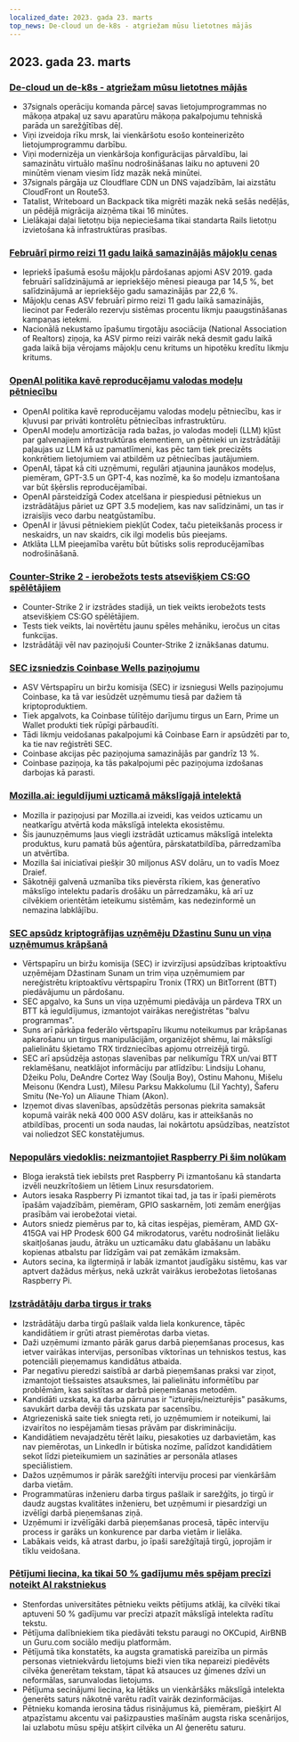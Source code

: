 ```yaml
---
localized_date: 2023. gada 23. marts
top_news: De-cloud un de-k8s - atgriežam mūsu lietotnes mājās
---
```


## 2023. gada 23. marts

### [De-cloud un de-k8s - atgriežam mūsu lietotnes mājās](https://dev.37signals.com/bringing-our-apps-back-home/?ref=hackernewsgpt.com)

- 37signals operāciju komanda pārceļ savas lietojumprogrammas no mākoņa atpakaļ uz savu aparatūru mākoņa pakalpojumu tehniskā parāda un sarežģītības dēļ.
- Viņi izveidoja rīku mrsk, lai vienkāršotu esošo konteinerizēto lietojumprogrammu darbību.
- Viņi modernizēja un vienkāršoja konfigurācijas pārvaldību, lai samazinātu virtuālo mašīnu nodrošināšanas laiku no aptuveni 20 minūtēm vienam viesim līdz mazāk nekā minūtei.
- 37signals pārgāja uz Cloudflare CDN un DNS vajadzībām, lai aizstātu CloudFront un Route53.
- Tatalist, Writeboard un Backpack tika migrēti mazāk nekā sešās nedēļās, un pēdējā migrācija aizņēma tikai 16 minūtes.
- Lielākajai daļai lietotņu bija nepieciešama tikai standarta Rails lietotņu izvietošana kā infrastruktūras prasības.

### [Februārī pirmo reizi 11 gadu laikā samazinājās mājokļu cenas](https://www.wsj.com/articles/home-prices-fell-in-february-for-first-time-in-11-years-73df0107?ref=hackernewsgpt.com)

- Iepriekš īpašumā esošu mājokļu pārdošanas apjomi ASV 2019. gada februārī salīdzinājumā ar iepriekšējo mēnesi pieauga par 14,5 %, bet salīdzinājumā ar iepriekšējo gadu samazinājās par 22,6 %.
- Mājokļu cenas ASV februārī pirmo reizi 11 gadu laikā samazinājās, liecinot par Federālo rezervju sistēmas procentu likmju paaugstināšanas kampaņas ietekmi.
- Nacionālā nekustamo īpašumu tirgotāju asociācija (National Association of Realtors) ziņoja, ka ASV pirmo reizi vairāk nekā desmit gadu laikā gada laikā bija vērojams mājokļu cenu kritums un hipotēku kredītu likmju kritums.

### [OpenAI politika kavē reproducējamu valodas modeļu pētniecību](https://aisnakeoil.substack.com/p/openais-policies-hinder-reproducible?ref=hackernewsgpt.com)

- OpenAI politika kavē reproducējamu valodas modeļu pētniecību, kas ir kļuvusi par privāti kontrolētu pētniecības infrastruktūru.
- OpenAI modeļu amortizācija rada bažas, jo valodas modeļi (LLM) kļūst par galvenajiem infrastruktūras elementiem, un pētnieki un izstrādātāji paļaujas uz LLM kā uz pamatlīmeni, kas pēc tam tiek precizēts konkrētiem lietojumiem vai atbildēm uz pētniecības jautājumiem.
- OpenAI, tāpat kā citi uzņēmumi, regulāri atjaunina jaunākos modeļus, piemēram, GPT-3.5 un GPT-4, kas nozīmē, ka šo modeļu izmantošana var būt šķērslis reproducējamībai.
- OpenAI pārsteidzīgā Codex atcelšana ir piespiedusi pētniekus un izstrādātājus pāriet uz GPT 3.5 modeļiem, kas nav salīdzināmi, un tas ir izraisījis veco darbu neatgūstamību.
- OpenAI ir ļāvusi pētniekiem piekļūt Codex, taču pieteikšanās process ir neskaidrs, un nav skaidrs, cik ilgi modelis būs pieejams.
- Atklāta LLM pieejamība varētu būt būtisks solis reproducējamības nodrošināšanā.

### [Counter-Strike 2 - ierobežots tests atsevišķiem CS:GO spēlētājiem](https://counter-strike.net/cs2?ref=hackernewsgpt.com)

- Counter-Strike 2 ir izstrādes stadijā, un tiek veikts ierobežots tests atsevišķiem CS:GO spēlētājiem.
- Tests tiek veikts, lai novērtētu jaunu spēles mehāniku, ieročus un citas funkcijas.
- Izstrādātāji vēl nav paziņojuši Counter-Strike 2 iznākšanas datumu.

### [SEC izsniedzis Coinbase Wells paziņojumu](https://www.reuters.com/legal/coinbase-issued-wells-notice-by-sec-2023-03-22/?ref=hackernewsgpt.com)

- ASV Vērtspapīru un biržu komisija (SEC) ir izsniegusi Wells paziņojumu Coinbase, ka tā var iesūdzēt uzņēmumu tiesā par dažiem tā kriptoproduktiem.
- Tiek apgalvots, ka Coinbase tūlītējo darījumu tirgus un Earn, Prime un Wallet produkti tiek rūpīgi pārbaudīti.
- Tādi likmju veidošanas pakalpojumi kā Coinbase Earn ir apsūdzēti par to, ka tie nav reģistrēti SEC.
- Coinbase akcijas pēc paziņojuma samazinājās par gandrīz 13 %.
- Coinbase paziņoja, ka tās pakalpojumi pēc paziņojuma izdošanas darbojas kā parasti.

### [Mozilla.ai: ieguldījumi uzticamā mākslīgajā intelektā](https://blog.mozilla.org/en/mozilla/introducing-mozilla-ai-investing-in-trustworthy-ai/?ref=hackernewsgpt.com)

- Mozilla ir paziņojusi par Mozilla.ai izveidi, kas veidos uzticamu un neatkarīgu atvērtā koda mākslīgā intelekta ekosistēmu.
- Šis jaunuzņēmums ļaus viegli izstrādāt uzticamus mākslīgā intelekta produktus, kuru pamatā būs aģentūra, pārskatatbildība, pārredzamība un atvērtība.
- Mozilla šai iniciatīvai piešķir 30 miljonus ASV dolāru, un to vadīs Moez Draief.
- Sākotnēji galvenā uzmanība tiks pievērsta rīkiem, kas ģeneratīvo mākslīgo intelektu padarīs drošāku un pārredzamāku, kā arī uz cilvēkiem orientētām ieteikumu sistēmām, kas nedezinformē un nemazina labklājību.

### [SEC apsūdz kriptogrāfijas uzņēmēju Džastinu Sunu un viņa uzņēmumus krāpšanā](https://www.sec.gov/news/press-release/2023-59?ref=hackernewsgpt.com)

- Vērtspapīru un biržu komisija (SEC) ir izvirzījusi apsūdzības kriptoaktīvu uzņēmējam Džastinam Sunam un trim viņa uzņēmumiem par nereģistrētu kriptoaktīvu vērtspapīru Tronix (TRX) un BitTorrent (BTT) piedāvājumu un pārdošanu.
- SEC apgalvo, ka Suns un viņa uzņēmumi piedāvāja un pārdeva TRX un BTT kā ieguldījumus, izmantojot vairākas nereģistrētas "balvu programmas".
- Suns arī pārkāpa federālo vērtspapīru likumu noteikumus par krāpšanas apkarošanu un tirgus manipulācijām, organizējot shēmu, lai mākslīgi palielinātu šķietamo TRX tirdzniecības apjomu otrreizējā tirgū.
- SEC arī apsūdzēja astoņas slavenības par nelikumīgu TRX un/vai BTT reklamēšanu, neatklājot informāciju par atlīdzību: Lindsiju Lohanu, Džeiku Polu, DeAndre Cortez Way (Soulja Boy), Ostinu Mahonu, Mišelu Meisonu (Kendra Lust), Milesu Parksu Makkolumu (Lil Yachty), Šaferu Smitu (Ne-Yo) un Aliaune Thiam (Akon).
- Izņemot divas slavenības, apsūdzētās personas piekrita samaksāt kopumā vairāk nekā 400 000 ASV dolāru, kas ir atteikšanās no atbildības, procenti un soda naudas, lai nokārtotu apsūdzības, neatzīstot vai noliedzot SEC konstatējumus.

### [Nepopulārs viedoklis: neizmantojiet Raspberry Pi šim nolūkam](https://set-inform.com/2021/08/24/unpopular-opinion-dont-use-a-raspberry-pi-for-that/?ref=hackernewsgpt.com)

- Bloga ierakstā tiek iebilsts pret Raspberry Pi izmantošanu kā standarta izvēli neuzkrītošiem un lētiem Linux resursdatoriem.
- Autors iesaka Raspberry Pi izmantot tikai tad, ja tas ir īpaši piemērots īpašām vajadzībām, piemēram, GPIO saskarnēm, ļoti zemām enerģijas prasībām vai ierobežotai vietai.
- Autors sniedz piemērus par to, kā citas iespējas, piemēram, AMD GX-415GA vai HP Prodesk 600 G4 mikrodatorus, varētu nodrošināt lielāku skaitļošanas jaudu, ātrāku un uzticamāku datu glabāšanu un labāku kopienas atbalstu par līdzīgām vai pat zemākām izmaksām.
- Autors secina, ka ilgtermiņā ir labāk izmantot jaudīgāku sistēmu, kas var aptvert dažādus mērķus, nekā uzkrāt vairākus ierobežotas lietošanas Raspberry Pi.

### [Izstrādātāju darba tirgus ir traks](https://old.reddit.com/r/ExperiencedDevs/comments/11xq5cz/the_developer_job_market_is_insane_right_now/?ref=hackernewsgpt.com)

- Izstrādātāju darba tirgū pašlaik valda liela konkurence, tāpēc kandidātiem ir grūti atrast piemērotas darba vietas.
- Daži uzņēmumi izmanto pārāk garus darbā pieņemšanas procesus, kas ietver vairākas intervijas, personības viktorīnas un tehniskos testus, kas potenciāli pieņemamus kandidātus atbaida.
- Par negatīvu pieredzi saistībā ar darbā pieņemšanas praksi var ziņot, izmantojot tiešsaistes atsauksmes, lai palielinātu informētību par problēmām, kas saistītas ar darbā pieņemšanas metodēm.
- Kandidāti uzskata, ka darba pārrunas ir "izturējis/neizturējis" pasākums, savukārt darba devēji tās uzskata par sacensību.
- Atgriezeniskā saite tiek sniegta reti, jo uzņēmumiem ir noteikumi, lai izvairītos no iespējamām tiesas prāvām par diskrimināciju.
- Kandidātiem nevajadzētu tērēt laiku, piesakoties uz darbavietām, kas nav piemērotas, un LinkedIn ir būtiska nozīme, palīdzot kandidātiem sekot līdzi pieteikumiem un sazināties ar personāla atlases speciālistiem.
- Dažos uzņēmumos ir pārāk sarežģīti interviju procesi par vienkāršām darba vietām.
- Programmatūras inženieru darba tirgus pašlaik ir sarežģīts, jo tirgū ir daudz augstas kvalitātes inženieru, bet uzņēmumi ir piesardzīgi un izvēlīgi darbā pieņemšanas ziņā.
- Uzņēmumi ir izvēlīgāki darbā pieņemšanas procesā, tāpēc interviju process ir garāks un konkurence par darba vietām ir lielāka.
- Labākais veids, kā atrast darbu, jo īpaši sarežģītajā tirgū, joprojām ir tīklu veidošana.

### [Pētījumi liecina, ka tikai 50 % gadījumu mēs spējam precīzi noteikt AI rakstniekus](https://hai.stanford.edu/news/was-written-human-or-ai-tsu?ref=hackernewsgpt.com)

- Stenfordas universitātes pētnieku veikts pētījums atklāj, ka cilvēki tikai aptuveni 50 % gadījumu var precīzi atpazīt mākslīgā intelekta radītu tekstu.
- Pētījuma dalībniekiem tika piedāvāti tekstu paraugi no OKCupid, AirBNB un Guru.com sociālo mediju platformām.
- Pētījumā tika konstatēts, ka augsta gramatiskā pareizība un pirmās personas vietniekvārdu lietojums bieži vien tika nepareizi piedēvēts cilvēka ģenerētam tekstam, tāpat kā atsauces uz ģimenes dzīvi un neformālas, sarunvalodas lietojums.
- Pētījuma secinājumi liecina, ka lētāks un vienkāršāks mākslīgā intelekta ģenerēts saturs nākotnē varētu radīt vairāk dezinformācijas.
- Pētnieku komanda ierosina tādus risinājumus kā, piemēram, piešķirt AI atpazīstamu akcentu vai pašizpausties mašīnām augsta riska scenārijos, lai uzlabotu mūsu spēju atšķirt cilvēka un AI ģenerētu saturu.
